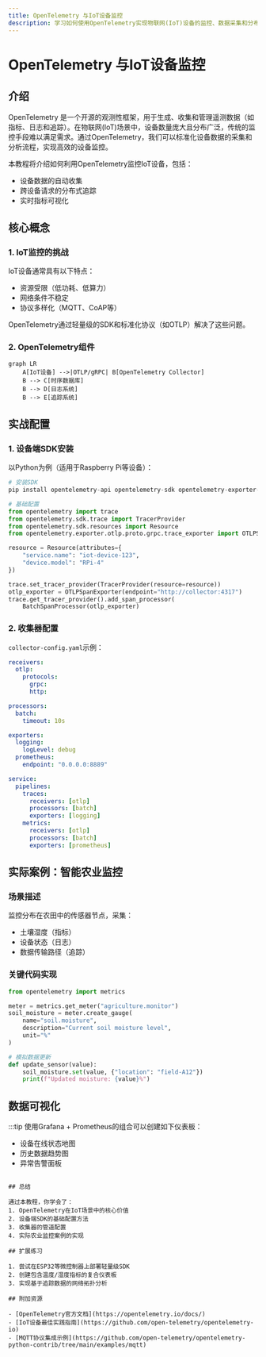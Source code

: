 ```yaml
---
title: OpenTelemetry 与IoT设备监控
description: 学习如何使用OpenTelemetry实现物联网(IoT)设备的监控、数据采集和分布式追踪，构建可靠的设备监控系统。
---
```


# OpenTelemetry 与IoT设备监控

## 介绍

OpenTelemetry 是一个开源的观测性框架，用于生成、收集和管理遥测数据（如指标、日志和追踪）。在物联网(IoT)场景中，设备数量庞大且分布广泛，传统的监控手段难以满足需求。通过OpenTelemetry，我们可以标准化设备数据的采集和分析流程，实现高效的设备监控。

本教程将介绍如何利用OpenTelemetry监控IoT设备，包括：
- 设备数据的自动收集
- 跨设备请求的分布式追踪
- 实时指标可视化

## 核心概念

### 1. IoT监控的挑战
IoT设备通常具有以下特点：
- 资源受限（低功耗、低算力）
- 网络条件不稳定
- 协议多样化（MQTT、CoAP等）

OpenTelemetry通过轻量级的SDK和标准化协议（如OTLP）解决了这些问题。

### 2. OpenTelemetry组件
```mermaid
graph LR
    A[IoT设备] -->|OTLP/gRPC| B[OpenTelemetry Collector]
    B --> C[时序数据库]
    B --> D[日志系统]
    B --> E[追踪系统]
```

## 实战配置

### 1. 设备端SDK安装
以Python为例（适用于Raspberry Pi等设备）：

```python
# 安装SDK
pip install opentelemetry-api opentelemetry-sdk opentelemetry-exporter-otlp

# 基础配置
from opentelemetry import trace
from opentelemetry.sdk.trace import TracerProvider
from opentelemetry.sdk.resources import Resource
from opentelemetry.exporter.otlp.proto.grpc.trace_exporter import OTLPSpanExporter

resource = Resource(attributes={
    "service.name": "iot-device-123",
    "device.model": "RPi-4"
})

trace.set_tracer_provider(TracerProvider(resource=resource))
otlp_exporter = OTLPSpanExporter(endpoint="http://collector:4317")
trace.get_tracer_provider().add_span_processor(
    BatchSpanProcessor(otlp_exporter)
```

### 2. 收集器配置
`collector-config.yaml`示例：

```yaml
receivers:
  otlp:
    protocols:
      grpc:
      http:

processors:
  batch:
    timeout: 10s

exporters:
  logging:
    logLevel: debug
  prometheus:
    endpoint: "0.0.0.0:8889"

service:
  pipelines:
    traces:
      receivers: [otlp]
      processors: [batch]
      exporters: [logging]
    metrics:
      receivers: [otlp]
      processors: [batch]
      exporters: [prometheus]
```

## 实际案例：智能农业监控

### 场景描述
监控分布在农田中的传感器节点，采集：
- 土壤湿度（指标）
- 设备状态（日志）
- 数据传输路径（追踪）

### 关键代码实现
```python
from opentelemetry import metrics

meter = metrics.get_meter("agriculture.monitor")
soil_moisture = meter.create_gauge(
    name="soil.moisture",
    description="Current soil moisture level",
    unit="%"
)

# 模拟数据更新
def update_sensor(value):
    soil_moisture.set(value, {"location": "field-A12"})
    print(f"Updated moisture: {value}%")
```

## 数据可视化

:::tip
使用Grafana + Prometheus的组合可以创建如下仪表板：
- 设备在线状态地图
- 历史数据趋势图
- 异常告警面板
```

## 总结

通过本教程，你学会了：
1. OpenTelemetry在IoT场景中的核心价值
2. 设备端SDK的基础配置方法
3. 收集器的管道配置
4. 实际农业监控案例的实现

## 扩展练习

1. 尝试在ESP32等微控制器上部署轻量级SDK
2. 创建包含温度/湿度指标的复合仪表板
3. 实现基于追踪数据的网络拓扑分析

## 附加资源

- [OpenTelemetry官方文档](https://opentelemetry.io/docs/)
- [IoT设备最佳实践指南](https://github.com/open-telemetry/opentelemetry-io)
- [MQTT协议集成示例](https://github.com/open-telemetry/opentelemetry-python-contrib/tree/main/examples/mqtt)